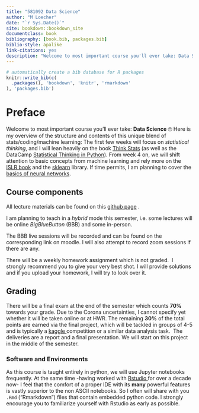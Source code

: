 ```yaml
--- 
title: "581092 Data Science"
author: "M Loecher"
date: "`r Sys.Date()`"
site: bookdown::bookdown_site
documentclass: book
bibliography: [book.bib, packages.bib]
biblio-style: apalike
link-citations: yes
description: "Welcome to most important course you'll ever take: Data Science 🙄"
---
```



```r
# automatically create a bib database for R packages
knitr::write_bib(c(
  .packages(), 'bookdown', 'knitr', 'rmarkdown'
), 'packages.bib')
```

# Preface {-}

Welcome to most important course you'll ever take: **Data Science** 🙄
Here is my overview of the structure and contents of this unique blend of stats/coding/machine learning:
The first few weeks will focus on <i>statistical thinking</i>, and I will lean heavily on the book <a href="https://greenteapress.com/wp/think-stats-2e/" target="_blank">Think Stats</a> (as well as the DataCamp <a href="https://www.datacamp.com/courses/statistical-thinking-in-python-part-1"
        target="_blank">Statistical Thinking in Python</a>).
From week 4 on, we will shift attention to basic concepts from machine learning and rely more on the <a href="https://www-bcf.usc.edu/~gareth/ISL/" target="_blank">ISLR book</a> and the <a href="https://www.datacamp.com/courses/supervised-learning-with-scikit-learn"
        target="_blank">sklearn</a> library.
If time permits, I am planning to cover the <a href="http://makeyourownneuralnetwork.blogspot.com/" target="_blank">basics of neural networks</a>.


## Course components {.unnumbered}

All lecture materials can be found on this <a href="https://github.com/markusloecher/DataScience2021/" target="_blank">github page</a>  .

I am planning to teach in a *hybrid* mode this semester, i.e. some lectures will be online *BigBlueButton* (BBB) and some in-person.

The BBB live sessions will be recorded and can be found on the corresponding link on moodle. I will also attempt to record zoom sessions if there are any.

There will be a weekly homework assignment which is not graded.&nbsp; I strongly recommend you to give your very best shot. I will provide solutions and if you upload your homework, I will try to look over it.<br></span>

## Grading {.unnumbered} 
  
There will be a final exam at the end of the semester which counts **70%** towards your grade. Due to the Corona uncertainties, I cannot specify yet whether it will be taken online or at HWR.
The remaining **30%** of the total points are earned via the final project, which will be tackled in groups of 4-5 and is typically a <a href="https://www.kaggle.com/">kaggle </a>competition or a similar data analysis task.&nbsp;
    The deliveries are a report and a final presentation. We will start on this project in the middle of the semester.

### Software and Environments {.unnumbered} 

As this course is taught entirely in python, we will use Jupyter notebooks frequently.
At the same time -having worked with <a href="www.rstudio.com/">Rstudio </a> for over a decade now- I feel that the comfort of a proper IDE with its **many** powerful features is vastly superior to the non ASCII notebooks.
So I often will share with you `.Rmd` ("Rmarkdown") files that contain embedded python code. I strongly encourage you to familiarize yourself with Rstudio as early as possible.





